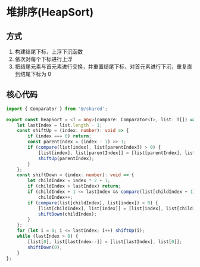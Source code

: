 # 堆排序(HeapSort)

## 方式

1. 构建结尾下标，上浮下沉函数
1. 依次对每个下标进行上浮
1. 把结尾元素与首元素进行交换，并重置结尾下标，对首元素进行下沉，重复直到结尾下标为 0


## 核心代码

```ts
import { Comparator } from '@/shared';

export const heapSort = <T = any>(compare: Comparator<T>, list: T[]) => {
    let lastIndex = list.length - 1;
    const shiftUp = (index: number): void => {
        if (index === 0) return;
        const parentIndex = (index - 1) >> 1;
        if (compare(list[index], list[parentIndex]) > 0) {
            [list[index], list[parentIndex]] = [list[parentIndex], list[index]];
            shiftUp(parentIndex);
        }
    };
    const shiftDown = (index: number): void => {
        let childIndex = index * 2 + 1;
        if (childIndex > lastIndex) return;
        if (childIndex + 1 <= lastIndex && compare(list[childIndex + 1], list[childIndex]) > 0)
            childIndex++;
        if (compare(list[childIndex], list[index]) > 0) {
            [list[childIndex], list[index]] = [list[index], list[childIndex]];
            shiftDown(childIndex);
        }
    };
    for (let i = 0; i <= lastIndex; i++) shiftUp(i);
    while (lastIndex > 0) {
        [list[0], list[lastIndex--]] = [list[lastIndex], list[0]];
        shiftDown(0);
    }
};

```